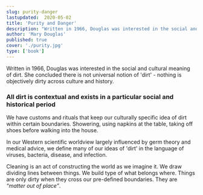 ```yaml
---
slug: purity-danger
lastupdated:  2020-05-02
title: 'Purity and Danger'
description: "Written in 1966, Douglas was interested in the social and cultural meaning of dirt. Concluded there is not universal notion of 'dirt' - nothing is objectively dirty across culture and history."
author: 'Mary Douglas'
published: true
cover: './purity.jpg'
type: ['book']
---
```


Written in 1966, Douglas was interested in the social and cultural meaning of dirt.  She concluded there is not universal notion of 'dirt' - nothing is objectively dirty across culture and history. 

### All dirt is contextual and exists in a particular social and historical period

We have customs and rituals that keep our culturally specific idea of dirt within certain boundaries. Showering, using napkins at the table, taking off shoes before walking into the house.

In our Western scientific worldview largely influenced by germ theory and medical advice, we define many of our ideas of 'dirt' in the language of viruses, bacteria, disease, and infection.

Cleaning is an act of constructing the world as we imagine it. We draw dividing lines between things. We build type of what belongs where. Things are only dirty when they cross our pre-defined boundaries. They are *“matter out of place”*.